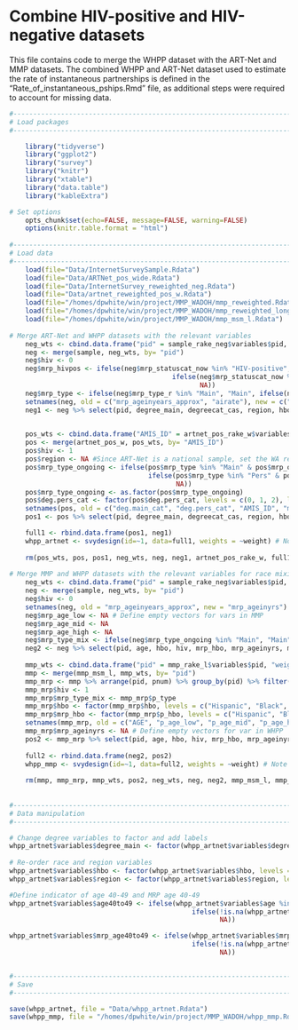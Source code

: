 # Combine HIV-positive and HIV-negative datasets

This file contains code to merge the WHPP dataset with the ART-Net and MMP datasets. The combined WHPP and ART-Net dataset used to estimate the rate of instantaneous partnerships is defined in the "Rate_of_instantaneous_pships.Rmd" file, as additional steps were required to account for missing data.
```r
#-----------------------------------------------------------------------------------
# Load packages
#-----------------------------------------------------------------------------------

    library("tidyverse")
    library("ggplot2")
    library("survey")
    library("knitr")
    library("xtable")
    library("data.table")
    library("kableExtra")

# Set options
    opts_chunk$set(echo=FALSE, message=FALSE, warning=FALSE)
    options(knitr.table.format = "html") 
    
#-----------------------------------------------------------------------------------
# Load data
#-----------------------------------------------------------------------------------
    load(file="Data/InternetSurveySample.Rdata")
    load(file="Data/ARTNet_pos_wide.Rdata")
    load(file="Data/InternetSurvey_reweighted_neg.Rdata")
    load(file="Data/artnet_reweighted_pos_w.Rdata")
    load(file="/homes/dpwhite/win/project/MMP_WADOH/mmp_reweighted.Rdata")
    load(file="/homes/dpwhite/win/project/MMP_WADOH/mmp_reweighted_long.Rdata")
    load(file="/homes/dpwhite/win/project/MMP_WADOH/mmp_msm_l.Rdata")
    
# Merge ART-Net and WHPP datasets with the relevant variables
    neg_wts <- cbind.data.frame("pid" = sample_rake_neg$variables$pid, "weight" = (1/sample_rake_neg$prob))
    neg <- merge(sample, neg_wts, by= "pid")
    neg$hiv <- 0
    neg$mrp_hivpos <- ifelse(neg$mrp_statuscat_now %in% "HIV-positive", 1, 
                                         ifelse(neg$mrp_statuscat_now %in% c("HIV-negative", "Unknown"), 0,
                                                NA))
    neg$mrp_type <- ifelse(neg$mrp_type_r %in% "Main", "Main", ifelse(neg$mrp_type_r %in% "Casual", "Pers", ifelse(neg$mrp_type_r %in% "One time", "Inst", NA)))
    setnames(neg, old = c("mrp_ageinyears_approx", "airate"), new = c("mrp_ageinyrs", "mrp_airate"))
    neg1 <- neg %>% select(pid, degree_main, degreecat_cas, region, hbo, age, hiv, mrp_type_ongoing, mrp_type, mrp_ageinyrs, mrp_hivpos, pship_age, position_cat, mrp_airate, weight)

    
    pos_wts <- cbind.data.frame("AMIS_ID" = artnet_pos_rake_w$variables$AMIS_ID, "weight" = (1/artnet_pos_rake_w$prob))
    pos <- merge(artnet_pos_w, pos_wts, by= "AMIS_ID")
    pos$hiv <- 1
    pos$region <- NA #Since ART-Net is a national sample, set the WA region variable to missing
    pos$mrp_type_ongoing <- ifelse(pos$mrp_type %in% "Main" & pos$mrp_ongoing %in% 1, "Main",
                                   ifelse(pos$mrp_type %in% "Pers" & pos$mrp_ongoing %in% 1, "Persistent",
                                          NA))
    pos$mrp_type_ongoing <- as.factor(pos$mrp_type_ongoing)
    pos$deg.pers_cat <- factor(pos$deg.pers_cat, levels = c(0, 1, 2), labels = c("None", "One", "Two or more"))
    setnames(pos, old = c("deg.main_cat", "deg.pers_cat", "AMIS_ID", "mrp_pship_age"), new = c("degree_main", "degreecat_cas", "pid", "pship_age"))
    pos1 <- pos %>% select(pid, degree_main, degreecat_cas, region, hbo, age, hiv, mrp_type_ongoing, mrp_type, mrp_ageinyrs, mrp_hivpos, pship_age, position_cat, mrp_airate, weight)

    full1 <- rbind.data.frame(pos1, neg1)
    whpp_artnet <- svydesign(id=~1, data=full1, weights = ~weight) # Note this doesn't get the variance correct, but it gets the sample composition
    
    rm(pos_wts, pos, pos1, neg_wts, neg, neg1, artnet_pos_rake_w, full1)
  
# Merge MMP and WHPP datasets with the relevant variables for race mixing
    neg_wts <- cbind.data.frame("pid" = sample_rake_neg$variables$pid, "weight" = (1/sample_rake_neg$prob))
    neg <- merge(sample, neg_wts, by= "pid")
    neg$hiv <- 0
    setnames(neg, old = "mrp_ageinyears_approx", new = "mrp_ageinyrs")
    neg$mrp_age_low <- NA # Define empty vectors for vars in MMP
    neg$mrp_age_mid <- NA
    neg$mrp_age_high <- NA
    neg$mrp_type_mix <- ifelse(neg$mrp_type_ongoing %in% "Main", "Main", ifelse(neg$mrp_type_ongoing %in% "Persistent", "Persistent", ifelse(neg$mrp_type_r %in% "One time", "Instantaneous", NA)))
    neg2 <- neg %>% select(pid, age, hbo, hiv, mrp_hbo, mrp_ageinyrs, mrp_age_low, mrp_age_mid, mrp_age_high, position_cat, mrp_type_mix, weight)
    
    mmp_wts <- cbind.data.frame("pid" = mmp_rake_l$variables$pid, "weight" = (1/mmp_rake_l$prob))
    mmp <- merge(mmp_msm_l, mmp_wts, by= "pid")
    mmp_mrp <- mmp %>% arrange(pid, pnum) %>% group_by(pid) %>% filter(row_number() == 1) 
    mmp_mrp$hiv <- 1
    mmp_mrp$mrp_type_mix <- mmp_mrp$p_type
    mmp_mrp$hbo <- factor(mmp_mrp$hbo, levels = c("Hispanic", "Black", "Other"))
    mmp_mrp$mrp_hbo <- factor(mmp_mrp$p_hbo, levels = c("Hispanic", "Black", "Other"))
    setnames(mmp_mrp, old = c("AGE", "p_age_low", "p_age_mid", "p_age_high"), new = c("age", "mrp_age_low", "mrp_age_mid", "mrp_age_high"))
    mmp_mrp$mrp_ageinyrs <- NA # Define empty vectors for var in WHPP
    pos2 <- mmp_mrp %>% select(pid, age, hbo, hiv, mrp_hbo, mrp_ageinyrs, mrp_age_low, mrp_age_mid, mrp_age_high, position_cat, mrp_type_mix, weight)
    
    full2 <- rbind.data.frame(neg2, pos2)
    whpp_mmp <- svydesign(id=~1, data=full2, weights = ~weight) # Note this doesn't get the variance correct, but it gets the sample composition
    
    rm(mmp, mmp_mrp, mmp_wts, pos2, neg_wts, neg, neg2, mmp_msm_l, mmp_rake_l, sample_rake_neg, full2)
    
    
#-----------------------------------------------------------------------------------
# Data manipulation
#-----------------------------------------------------------------------------------

# Change degree variables to factor and add labels
whpp_artnet$variables$degree_main <- factor(whpp_artnet$variables$degree_main, levels = c(0, 1), labels = c("No main", "Main"))
    
# Re-order race and region variables
whpp_artnet$variables$hbo <- factor(whpp_artnet$variables$hbo, levels = c("Hispanic", "Black", "Other"), labels = c("Hispanic", "Black", "Other"))
whpp_artnet$variables$region <- factor(whpp_artnet$variables$region, levels = c("King County", "Western WA", "Eastern WA"), labels = c("King County", "Western WA", "Eastern WA"))

#Define indicator of age 40-49 and MRP age 40-49
whpp_artnet$variables$age40to49 <- ifelse(whpp_artnet$variables$age %in% c(40:49), 1,
                                              ifelse(!is.na(whpp_artnet$variables$age), 0,
                                                     NA))

whpp_artnet$variables$mrp_age40to49 <- ifelse(whpp_artnet$variables$mrp_ageinyrs %in% c(40:49), 1,
                                              ifelse(!is.na(whpp_artnet$variables$mrp_ageinyrs), 0,
                                                     NA))


#-----------------------------------------------------------------------------------
# Save
#-----------------------------------------------------------------------------------

save(whpp_artnet, file = "Data/whpp_artnet.Rdata")
save(whpp_mmp, file = "/homes/dpwhite/win/project/MMP_WADOH/whpp_mmp.Rdata")

```
